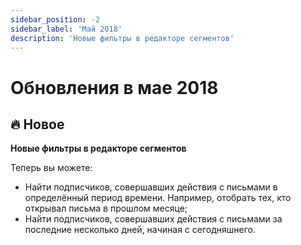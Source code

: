 ```yaml
---
sidebar_position: -2
sidebar_label: 'Май 2018'
description: 'Новые фильтры в редакторе сегментов'
---
```


# Обновления в мае 2018

## 🔥 Новое

**Новые фильтры в редакторе сегментов**

Теперь вы можете:

- Найти подписчиков, совершавших действия с письмами в определённый период времени. Например, отобрать тех, кто открывал письма в прошлом месяце;
- Найти подписчиков, совершавших действия с письмами за последние несколько дней, начиная с сегодняшнего.
